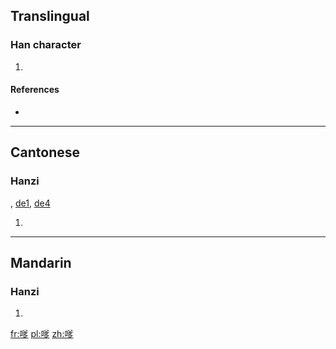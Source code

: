 ==Translingual==

===Han character===
{{Han char|rn=30|rad=口|as=10|sn=13|four=6802<sub>7</sub>|canj=口金大弓 (RCKN)}}

# {{defn|Han|sort=口10}}

====References====
* {{Han ref|kx=0204.111|hdz=10669.070|uh=55F2|ud=22002|bh=DCDD|bd=56541}}

----

==Cantonese==

===Hanzi===
{{yue-hanzi|jyut=|y=de2}}, [[de1]], [[de4]]

# {{defn|Cantonese|sort=口10}}

----

==Mandarin==

===Hanzi===
{{cmn-hanzi|pin=[[diǎ]] ([[dia3]])|wg=<sup>3</sup>}}

# {{defn|Mandarin|sort=口10}}

[[fr:嗲]]
[[pl:嗲]]
[[zh:嗲]]
